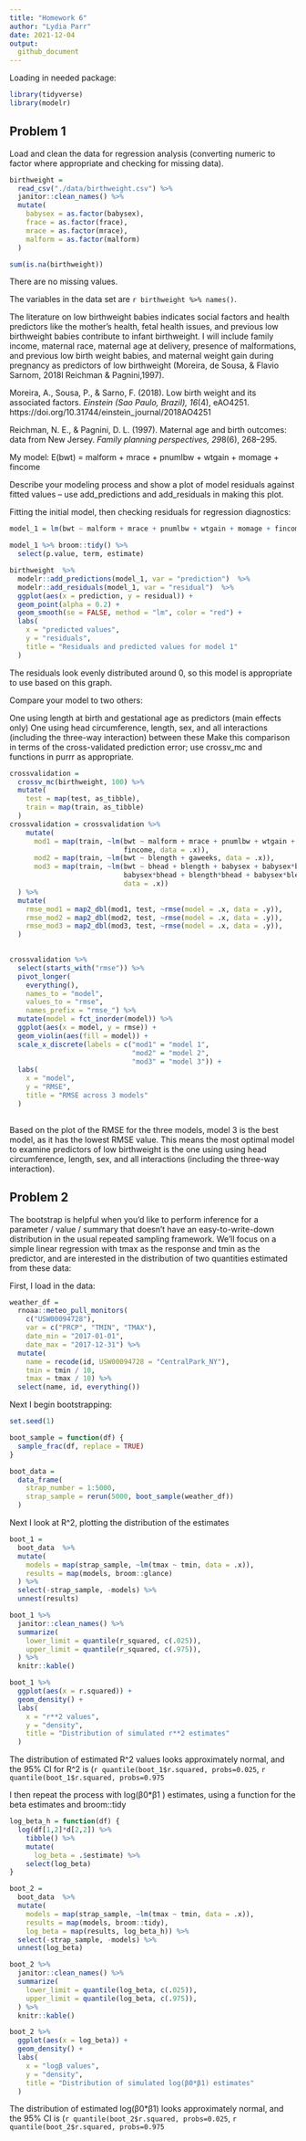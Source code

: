 ```yaml
---
title: "Homework 6"
author: "Lydia Parr" 
date: 2021-12-04
output: 
  github_document
---
```


Loading in needed package: 

```r
library(tidyverse)
library(modelr)
```

## Problem 1

Load and clean the data for regression analysis (converting numeric to factor where appropriate and checking for missing data).

```r

birthweight = 
  read_csv("./data/birthweight.csv") %>%
  janitor::clean_names() %>%
  mutate(
    babysex = as.factor(babysex),
    frace = as.factor(frace),
    mrace = as.factor(mrace),
    malform = as.factor(malform)
  ) 

sum(is.na(birthweight))

```

There are no missing values. 

The variables in the data set are  `r birthweight %>% names()`.

The literature on low birthweight babies indicates social factors and health predictors like the mother's health, fetal health issues, and previous low birthweight babies contribute to infant birthweight. I will include family income, maternal race, maternal age at delivery, presence of malformations, and previous low birth weight babies, and maternal weight gain during pregnancy as predictors of low birthweight (Moreira, de Sousa, & Flavio Sarnom, 2018l Reichman & Pagnini,1997).

Moreira, A., Sousa, P., & Sarno, F. (2018). Low birth weight and its associated factors. *Einstein (Sao Paulo, Brazil), 16*(4), eAO4251. https://doi.org/10.31744/einstein_journal/2018AO4251

Reichman, N. E., & Pagnini, D. L. (1997). Maternal age and birth outcomes: data from New Jersey. *Family planning perspectives, 29*8(6), 268–295.

My model:
E(bwt) = malform + mrace + pnumlbw + wtgain + momage + fincome 

Describe your modeling process and show a plot of model residuals against fitted values – use add_predictions and add_residuals in making this plot.

Fitting the initial model, then checking residuals for regression diagnostics: 

```r

model_1 = lm(bwt ~ malform + mrace + pnumlbw + wtgain + momage + fincome, data = birthweight)

model_1 %>% broom::tidy() %>%
  select(p.value, term, estimate)

birthweight  %>%
  modelr::add_predictions(model_1, var = "prediction")  %>%
  modelr::add_residuals(model_1, var = "residual")  %>%
  ggplot(aes(x = prediction, y = residual)) +
  geom_point(alpha = 0.2) +
  geom_smooth(se = FALSE, method = "lm", color = "red") +
  labs(
    x = "predicted values",
    y = "residuals",
    title = "Residuals and predicted values for model 1"
  )

```

The residuals look evenly distributed around 0, so this model is appropriate to use based on this graph.


Compare your model to two others:

One using length at birth and gestational age as predictors (main effects only)
One using head circumference, length, sex, and all interactions (including the three-way interaction) between these
Make this comparison in terms of the cross-validated prediction error; use crossv_mc and functions in purrr as appropriate.


```r

crossvalidation = 
  crossv_mc(birthweight, 100) %>%
  mutate(
    test = map(test, as_tibble), 
    train = map(train, as_tibble)
  )
crossvalidation = crossvalidation %>%
    mutate(
      mod1 = map(train, ~lm(bwt ~ malform + mrace + pnumlbw + wtgain + momage + 
                            fincome, data = .x)), 
      mod2 = map(train, ~lm(bwt ~ blength + gaweeks, data = .x)),
      mod3 = map(train, ~lm(bwt ~ bhead + blength + babysex + babysex*blength + 
                            babysex*bhead + blength*bhead + babysex*blength*bhead, 
                            data = .x))
  ) %>%
  mutate(
    rmse_mod1 = map2_dbl(mod1, test, ~rmse(model = .x, data = .y)),
    rmse_mod2 = map2_dbl(mod2, test, ~rmse(model = .x, data = .y)),
    rmse_mod3 = map2_dbl(mod3, test, ~rmse(model = .x, data = .y)),
  )
  

crossvalidation %>% 
  select(starts_with("rmse")) %>% 
  pivot_longer(
    everything(),
    names_to = "model", 
    values_to = "rmse",
    names_prefix = "rmse_") %>% 
  mutate(model = fct_inorder(model)) %>% 
  ggplot(aes(x = model, y = rmse)) +
  geom_violin(aes(fill = model)) +
  scale_x_discrete(labels = c("mod1" = "model 1",
                              "mod2" = "model 2",
                              "mod3" = "model 3")) +
  labs(
    x = "model",
    y = "RMSE",
    title = "RMSE across 3 models"
  )
  

```

Based on the plot of the RMSE for the three models, model 3 is the best model, as it has the lowest RMSE value. This means the most optimal model to examine predictors of low birthweight is the one using using head circumference, length, sex, and all interactions (including the three-way interaction). 

## Problem 2

The bootstrap is helpful when you’d like to perform inference for a parameter / value / summary that doesn’t have an easy-to-write-down distribution in the usual repeated sampling framework. We’ll focus on a simple linear regression with tmax as the response and tmin as the predictor, and are interested in the distribution of two quantities estimated from these data:

First, I load in the data:

```r

weather_df = 
  rnoaa::meteo_pull_monitors(
    c("USW00094728"),
    var = c("PRCP", "TMIN", "TMAX"), 
    date_min = "2017-01-01",
    date_max = "2017-12-31") %>%
  mutate(
    name = recode(id, USW00094728 = "CentralPark_NY"),
    tmin = tmin / 10,
    tmax = tmax / 10) %>%
  select(name, id, everything())

```

Next I begin bootstrapping:

```r

set.seed(1)

boot_sample = function(df) {
  sample_frac(df, replace = TRUE)
}

boot_data = 
  data_frame(
    strap_number = 1:5000, 
    strap_sample = rerun(5000, boot_sample(weather_df))
  )

```

Next I look at R^2, plotting the distribution of the estimates

```r

boot_1 = 
  boot_data  %>%
  mutate(
    models = map(strap_sample, ~lm(tmax ~ tmin, data = .x)),
    results = map(models, broom::glance)
  ) %>%
  select(-strap_sample, -models) %>%
  unnest(results)

boot_1 %>%
  janitor::clean_names() %>%
  summarize(
    lower_limit = quantile(r_squared, c(.025)),
    upper_limit = quantile(r_squared, c(.975)),
  ) %>%
  knitr::kable()

boot_1 %>%
  ggplot(aes(x = r.squared)) +
  geom_density() +
  labs(
    x = "r**2 values",
    y = "density",
    title = "Distribution of simulated r**2 estimates"
  )


```

The distribution of estimated R^2 values looks approximately normal, and the 95% CI for R^2 is (`r quantile(boot_1$r.squared, probs=0.025`, `r quantile(boot_1$r.squared, probs=0.975`

I then repeat the process with log(β0*β1 ) estimates, using a function for the beta estimates and broom::tidy


```r

log_beta_h = function(df) {
  log(df[1,2]*d[2,2]) %>%
    tibble() %>%
    mutate(
      log_beta = .$estimate) %>%
    select(log_beta)
}

boot_2 = 
  boot_data  %>%
  mutate(
    models = map(strap_sample, ~lm(tmax ~ tmin, data = .x)),
    results = map(models, broom::tidy),
    log_beta = map(results, log_beta_h)) %>%
  select(-strap_sample, -models) %>%
  unnest(log_beta)

boot_2 %>%
  janitor::clean_names() %>%
  summarize(
    lower_limit = quantile(log_beta, c(.025)),
    upper_limit = quantile(log_beta, c(.975)),
  ) %>%
  knitr::kable()

boot_2 %>%
  ggplot(aes(x = log_beta)) +
  geom_density() +
  labs(
    x = "logβ values",
    y = "density",
    title = "Distribution of simulated log(β0*β1) estimates"
  )


```

The distribution of estimated  log(β0*β1)  looks approximately normal, and the 95% CI is (`r quantile(boot_2$r.squared, probs=0.025`, `r quantile(boot_2$r.squared, probs=0.975`

